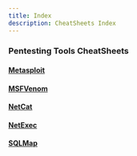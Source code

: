 ```yaml
---
title: Index 
description: CheatSheets Index
---
```

### Pentesting Tools CheatSheets
#### [Metasploit](/docs/PentestingLinux/cheatsheets/metasploit)
#### [MSFVenom](/docs/PentestingLinux/cheatsheets/msfvenom)
#### [NetCat](/docs/PentestingLinux/cheatsheets/netcat)
#### [NetExec](/docs/PentestingLinux/cheatsheets/netexec)
#### [SQLMap](/docs/PentestingLinux/cheatsheets/sqlmap)
